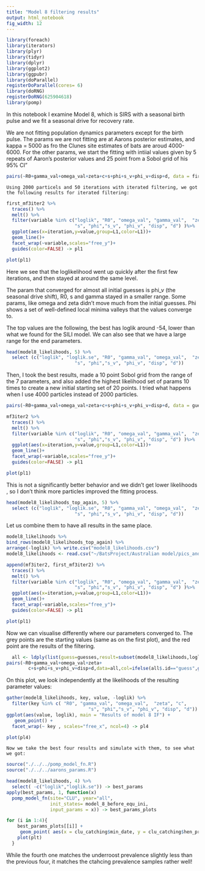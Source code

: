 ```yaml
---
title: "Model 8 filtering results"
output: html_notebook
fig_width: 12
---
```


```r
library(foreach)
library(iterators)
library(plyr)
library(tidyr)
library(dplyr)
library(ggplot2)
library(ggpubr)
library(doParallel)
registerDoParallel(cores= 6)
library(doRNG)
registerDoRNG(625904618)
library(pomp)
```

In this notebook I examine Model 8, which is SIRS with a seasonal birth pulse and we fit a seasonal drive for recovery rate.  

  We are not fitting population dynamics parameters except for the birth pulse. The params we are not fitting are at Aarons posterior estimates, and kappa = 5000 as fro the Clunes site estimates of bats are aroud 4000-6000. For the other params, we start the fitting with intiial values given by 5 repeats of Aaron's posterior values and 25 point from a Sobol grid of his 95% CI"

```r
pairs(~R0+gamma_val+omega_val+zeta+c+s+phi+s_v+phi_v+disp+d, data = first_guesses, pch = 20, main = "Model 4 fitting starting values")
```

  
    Using 2000 particels and 50 iterations with iterated filtering, we got the following results for iterated filtering:
```r
first_mf3iter2 %>%
  traces() %>%
  melt() %>%
  filter(variable %in% c("loglik", "R0", "omega_val", "gamma_val",  "zeta", "c",
                         "s", "phi","s_v", "phi_v", "disp", "d") )%>%
  ggplot(aes(x=iteration,y=value,group=L1,color=L1))+
  geom_line()+
  facet_wrap(~variable,scales="free_y")+
  guides(color=FALSE) -> pl1

plot(pl1)
```
  Here we see that the loglikelihood went up quickly after the first few iterations, and then stayed at around the same level.
  
  The param that converged for almost all initial guesses is phi_v (the seasonal drive shift), R0, s and gamma stayed in a smaller range. Some params, like omega and zeta didn't move much from the initial guesses. Phi shows a set of well-defined local minima valleys that the values converge to.
  
  The top values are the following, the best has loglik around -54, lower than what we found for the SILI model. We can also see that we have a large range for the end parameters.
```r
head(model8_likelihoods, 5) %>%
  select (c("loglik", "loglik.se", "R0", "gamma_val", "omega_val",  "zeta", "c",
                         "s", "phi","s_v", "phi_v", "disp", "d"))
```
Then, I took the best results, made a 10 point Sobol grid from the range of the 7 parameters, and also added the highest likelihood set of params 10 times to create a new initial starting set of 20 points. I tried what happens when I use 4000 particles instead of 2000 particles. 

```r
pairs(~R0+gamma_val+omega_val+zeta+c+s+phi+s_v+phi_v+disp+d, data = guesses, pch = 20, main = "Model 4 fitting starting values")
```

```r
mf3iter2 %>%
  traces() %>%
  melt() %>%
  filter(variable %in% c("loglik", "R0", "omega_val", "gamma_val",  "zeta", "c",
                         "s", "phi","s_v", "phi_v", "disp", "d") )%>%
  ggplot(aes(x=iteration,y=value,group=L1,color=L1))+
  geom_line()+
  facet_wrap(~variable,scales="free_y")+
  guides(color=FALSE) -> pl1

plot(pl1)
```
This is not a significantly better behavior and we didn't get lower likelihoods , so I don't think  more particles improved the fitting process.
```r
head(model8_likelihoods_top_again, 5) %>%
  select (c("loglik", "loglik.se", "R0", "gamma_val", "omega_val",  "zeta", "c",
                         "s", "phi","s_v", "phi_v", "disp", "d"))
```

 Let us combine them to have all results in the same place. 
 
```r
model8_likelihoods %>%
bind_rows(model8_likelihoods_top_again) %>%
arrange(-loglik) %>% write.csv("model8_likelihoods.csv")
model8_likelihoods <- read.csv("~/BatsProject/Australian model/pics_and_results/model_8_if/model8_likelihoods.csv", row.names=1)
```

```r
append(mf3iter2, first_mf3iter2) %>%
  traces() %>%
  melt() %>%
  filter(variable %in% c("loglik", "R0", "omega_val", "gamma_val",  "zeta", "c",
                         "s", "phi","s_v", "phi_v", "disp", "d") )%>%
  ggplot(aes(x=iteration,y=value,group=L1,color=L1))+
  geom_line()+
  facet_wrap(~variable,scales="free_y")+
  guides(color=FALSE) -> pl1

plot(pl1)
```

  Now we can visualise differently where our parameters converged to. The grey points are the starting values (same as on the first plot), and the red point are the results of the filtering.
```r
  all <- ldply(list(guess=guesses,result=subset(model8_likelihoods,loglik>max(loglik)-20)))
pairs(~R0+gamma_val+omega_val+zeta+
        c+s+phi+s_v+phi_v+disp+d,data=all,col=ifelse(all$.id=="guess",grey(0.5),"red"),pch=20,main ="Model 8 high likelihood areas" )
```

  On this plot, we look independently at the likelihoods of the resulting parameter values:
```r
gather(model8_likelihoods, key, value, -loglik) %>%
  filter(key %in% c( "R0", "gamma_val", "omega_val",  "zeta", "c",
                              "s", "phi","s_v", "phi_v", "disp", "d")) %>%
ggplot(aes(value, loglik), main = "Results of model 8 IF") + 
   geom_point() +
  facet_wrap(~ key , scales="free_x", ncol=4) -> pl4

plot(pl4)
``` 
  
    Now we take the best four results and simulate with them, to see what we got:
```r
source("./../../pomp_model_fn.R")
source("./../../aarons_params.R")

head(model8_likelihoods, 4) %>%
  select( -c("loglik","loglik.se")) -> best_params
apply(best_params, 1, function(x)
  pomp_model_fn(site="CLU", year="all", 
                init_states= model_8_before_equ_ini,
                input_params = x)) -> best_params_plots

for (i in 1:4){
    best_params_plots[[i]] +
     geom_point( aes(x = clu_catching$min_date, y = clu_catching$hen_prevalence)) -> plt
    plot(plt)
  }
```
While the fourth one matches the underroost prevalence slightly less than the previous four, it matches the ctahcing prevalence samples rather well!     